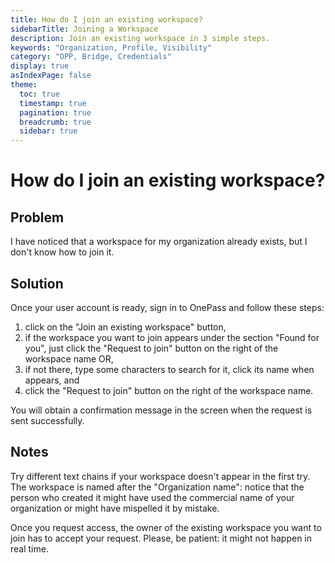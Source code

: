 ```yaml
---
title: How do I join an existing workspace?
sidebarTitle: Joining a Workspace
description: Join an existing workspace in 3 simple steps.
keywords: "Organization, Profile, Visibility"
category: "OPP, Bridge, Credentials"
display: true
asIndexPage: false
theme: 
  toc: true
  timestamp: true
  pagination: true
  breadcrumb: true
  sidebar: true
---
```


# How do I join an existing workspace?

## Problem

I have noticed that a workspace for my organization already exists, but I don't know how to join it.

## Solution

Once your user account is ready, sign in to OnePass and follow these steps:  

1. click on the "Join an existing workspace" button,  
2. if the workspace you want to join appears under the section "Found for you", just click the "Request to join" button on the right of the workspace name OR,  
3. if not there, type some characters to search for it, click its name when appears, and  
4. click the "Request to join" button on the right of the workspace name.  

You will obtain a confirmation message in the screen when the request is sent successfully.  

## Notes

Try different text chains if your workspace doesn't appear in the first try. The workspace is named after the "Organization name": notice that the person who created it might have used the commercial name of your organization or might have mispelled it by mistake.

Once you request access, the owner of the existing workspace you want to join has to accept your request. Please, be patient: it might not happen in real time.
